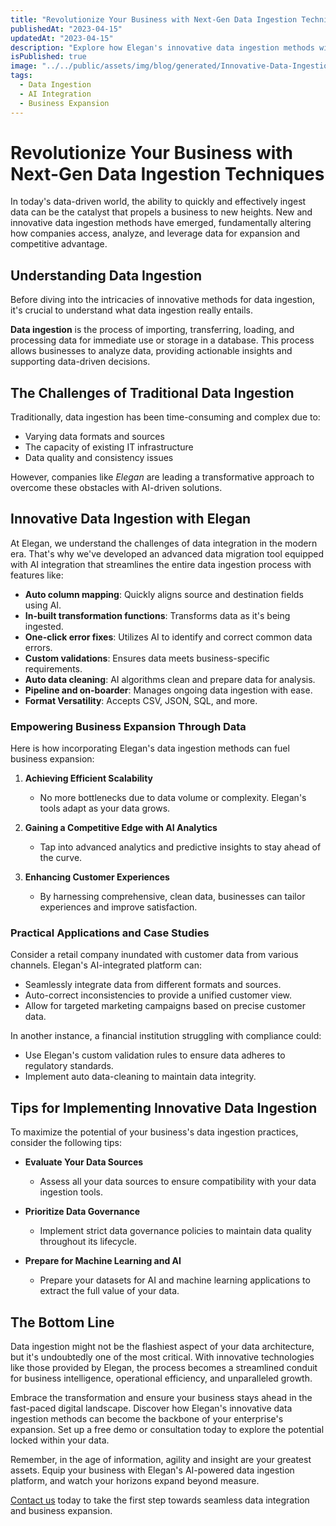 ```yaml
---
title: "Revolutionize Your Business with Next-Gen Data Ingestion Techniques"
publishedAt: "2023-04-15"
updatedAt: "2023-04-15"
description: "Explore how Elegan's innovative data ingestion methods with AI integration can supercharge your business growth and streamline operations."
isPublished: true
image: "../../public/assets/img/blog/generated/Innovative-Data-Ingestion-Methods-for-Business-Expansion.png"
tags:
  - Data Ingestion
  - AI Integration
  - Business Expansion
---
```


# Revolutionize Your Business with Next-Gen Data Ingestion Techniques

In today's data-driven world, the ability to quickly and effectively ingest data can be the catalyst that propels a business to new heights. New and innovative data ingestion methods have emerged, fundamentally altering how companies access, analyze, and leverage data for expansion and competitive advantage.

## Understanding Data Ingestion

Before diving into the intricacies of innovative methods for data ingestion, it's crucial to understand what data ingestion really entails.

**Data ingestion** is the process of importing, transferring, loading, and processing data for immediate use or storage in a database. This process allows businesses to analyze data, providing actionable insights and supporting data-driven decisions.

## The Challenges of Traditional Data Ingestion

Traditionally, data ingestion has been time-consuming and complex due to:

- Varying data formats and sources
- The capacity of existing IT infrastructure
- Data quality and consistency issues

However, companies like *Elegan* are leading a transformative approach to overcome these obstacles with AI-driven solutions.

## Innovative Data Ingestion with Elegan

At Elegan, we understand the challenges of data integration in the modern era. That's why we've developed an advanced data migration tool equipped with AI integration that streamlines the entire data ingestion process with features like:

- **Auto column mapping**: Quickly aligns source and destination fields using AI.
- **In-built transformation functions**: Transforms data as it's being ingested.
- **One-click error fixes**: Utilizes AI to identify and correct common data errors.
- **Custom validations**: Ensures data meets business-specific requirements.
- **Auto data cleaning**: AI algorithms clean and prepare data for analysis.
- **Pipeline and on-boarder**: Manages ongoing data ingestion with ease.
- **Format Versatility**: Accepts CSV, JSON, SQL, and more.

### Empowering Business Expansion Through Data

Here is how incorporating Elegan's data ingestion methods can fuel business expansion:

1. **Achieving Efficient Scalability**
   - No more bottlenecks due to data volume or complexity. Elegan's tools adapt as your data grows.
   
2. **Gaining a Competitive Edge with AI Analytics**
   - Tap into advanced analytics and predictive insights to stay ahead of the curve.

3. **Enhancing Customer Experiences**
   - By harnessing comprehensive, clean data, businesses can tailor experiences and improve satisfaction.

### Practical Applications and Case Studies

Consider a retail company inundated with customer data from various channels. Elegan's AI-integrated platform can:

- Seamlessly integrate data from different formats and sources.
- Auto-correct inconsistencies to provide a unified customer view.
- Allow for targeted marketing campaigns based on precise customer data.

In another instance, a financial institution struggling with compliance could:

- Use Elegan's custom validation rules to ensure data adheres to regulatory standards.
- Implement auto data-cleaning to maintain data integrity.

## Tips for Implementing Innovative Data Ingestion

To maximize the potential of your business's data ingestion practices, consider the following tips:

- **Evaluate Your Data Sources**
  - Assess all your data sources to ensure compatibility with your data ingestion tools.
  
- **Prioritize Data Governance**
  - Implement strict data governance policies to maintain data quality throughout its lifecycle.

- **Prepare for Machine Learning and AI**
  - Prepare your datasets for AI and machine learning applications to extract the full value of your data.

## The Bottom Line

Data ingestion might not be the flashiest aspect of your data architecture, but it's undoubtedly one of the most critical. With innovative technologies like those provided by Elegan, the process becomes a streamlined conduit for business intelligence, operational efficiency, and unparalleled growth.

Embrace the transformation and ensure your business stays ahead in the fast-paced digital landscape. Discover how Elegan's innovative data ingestion methods can become the backbone of your enterprise's expansion. Set up a free demo or consultation today to explore the potential locked within your data.

Remember, in the age of information, agility and insight are your greatest assets. Equip your business with Elegan's AI-powered data ingestion platform, and watch your horizons expand beyond measure.

[Contact us](#) today to take the first step towards seamless data integration and business expansion.